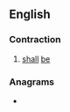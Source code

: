 ==English==

===Contraction===
{{head|en|contraction}}

# {{lb|en|obsolete}} [[shall]] [[be]]

===Anagrams===
* {{anagrams|en|a=abehls|Hables|belash}}